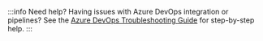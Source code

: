 :::info Need help?
Having issues with Azure DevOps integration or pipelines? See the [Azure DevOps Troubleshooting Guide](/actions-and-automations/setup-backend/azure-pipeline/troubleshooting.md) for step-by-step help.
::: 